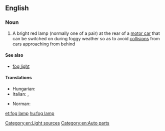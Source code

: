 ==English==

===Noun===
{{en-noun|head=[[fog]] [[lamp]]}}

# {{context|automotive|lang=en}} A bright red lamp (normally one of a pair) at the rear of a [[motor car]] that can be switched on during foggy weather so as to avoid [[collision]]s from cars approaching from behind

====See also====
* [[fog light]]

====Translations====
{{trans-top|a bright red lamp at the rear of a motor car}}
* Hungarian: {{t+|hu|ködlámpa}}
* Italian: {{t|it|antinebbia|m}}, {{t|it|fendinebbia|m}}
{{trans-mid}}
* Norman: {{t|nrf|veue d'bliâse|f}}
{{trans-bottom}}

[[Category:en:Light sources]]
[[Category:en:Auto parts]]

[[et:fog lamp]]
[[hu:fog lamp]]